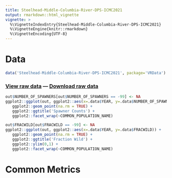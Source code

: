 ```yaml
---
title: Steelhead-Middle-Columbia-River-DPS-ICMC2021
output: rmarkdown::html_vignette
vignette: >
  %\VignetteIndexEntry{Steelhead-Middle-Columbia-River-DPS-ICMC2021}
  %\VignetteEngine{knitr::rmarkdown}
  %\VignetteEncoding{UTF-8}
---
```


# Data

```r
data('Steelhead-Middle-Columbia-River-DPS-ICMC2021', package='VRData')
```

### [View raw data](../data/Steelhead-Middle-Columbia-River-DPS-ICMC2021.html) &#8212; [Download raw data](../data/Steelhead-Middle-Columbia-River-DPS-ICMC2021.csv)

```r
out$NUMBER_OF_SPAWNERS[out$NUMBER_OF_SPAWNERS == -99] <- NA
ggplot2::ggplot(out, ggplot2::aes(x=.data$YEAR, y=.data$NUMBER_OF_SPAWNERS)) +
   ggplot2::geom_point(na.rm = TRUE) +
   ggplot2::ggtitle('Spawner Counts') +
   ggplot2::facet_wrap(~COMMON_POPULATION_NAME)
```

```r
out$FRACWILD[out$FRACWILD == -99] <- NA
ggplot2::ggplot(out, ggplot2::aes(x=.data$YEAR, y=.data$FRACWILD)) +
   ggplot2::geom_point(na.rm = TRUE) +
   ggplot2::ggtitle('Fraction Wild') +
   ggplot2::ylim(0,1) +
   ggplot2::facet_wrap(~COMMON_POPULATION_NAME)
```

# Common Metrics



